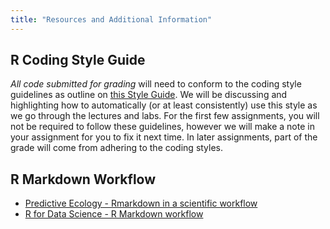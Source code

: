 ```yaml
---
title: "Resources and Additional Information"
---
```


## R Coding Style Guide

*All code submitted for grading* will need to conform to the coding style
guidelines as outline on [this Style Guide](http://style.tidyverse.org/index.html).
We will be discussing and highlighting how to automatically (or at least
consistently) use this style as we go through the lectures and labs. For the
first few assignments, you will not be required to follow these guidelines,
however we will make a note in your assignment for you to fix it next time. In 
later assignments, part of the grade will come from adhering to the coding 
styles.

## R Markdown Workflow

- [Predictive Ecology - Rmarkdown in a scientific workflow](http://predictiveecology.org/2016/10/21/Rmarkdown-science-workflow.html)
- [R for Data Science - R Markdown workflow](http://r4ds.had.co.nz/r-markdown-workflow.html)
